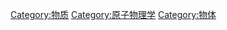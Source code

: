 {{Commons cat|Atoms}}
{{Cat main|原子}}

[[Category:物质|Category:物质]]
[[Category:原子物理学|Category:原子物理学]]
[[Category:物体|Category:物体]]